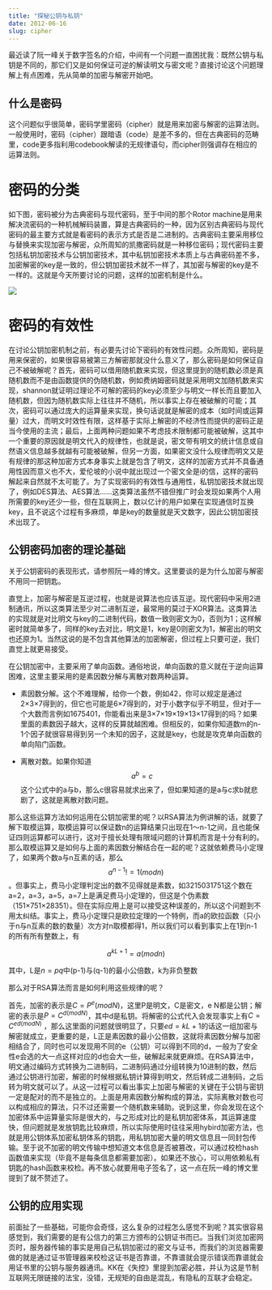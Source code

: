 ```yaml
---
title: "探秘公钥与私钥"
date: 2012-06-16
slug: cipher
---
```


最近读了阮一峰关于数字签名的介绍，中间有一个问题一直困扰我：既然公钥与私钥是不同的，那它们又是如何保证可逆的解读明文与密文呢？直接讨论这个问题理解上有点困难，先从简单的加密与解密开始吧。

## 什么是密码

这个问题似乎很简单，密码学里密码（cipher）就是用来加密与解密的运算法则。一般使用时，密码（cipher）跟暗语（code）是差不多的，但在古典密码的范畴里，code更多指利用codebook解读的无规律语句，而cipher则强调存在相应的运算法则。

# 密码的分类

如下图，密码被分为古典密码与现代密码，至于中间的那个Rotor machine是用来解决流密码的一种机械解码装置，算是古典密码的一种，因为区别古典密码与现代密码的最主要方式就是看密码的表示方式是否是二进制的。古典密码主要采用移位与替换来实现加密与解密，众所周知的凯撒密码就是一种移位密码；现代密码主要包括私钥加密技术与公钥加密技术，其中私钥加密技术本质上与古典密码差不多，加密解密的key是一致的，但公钥加密技术就不一样了，其加密与解密的key是不一样的。这就是今天所要讨论的问题，这样的加密机制是什么。

![](https://yufree.github.io/blogcn/figure/cipher.png)

# 密码的有效性

在讨论公钥加密机制之前，有必要先讨论下密码的有效性问题。众所周知，密码是用来保密的，如果很容易被第三方解密那就没什么意义了，那么密码是如何保证自己不被破解呢？首先，密码可以借用随机数来实现，但这里提到的随机数必须是真随机数而不是由函数提供的伪随机数，例如费纳姆密码就是采用明文加随机数来实现，shannon就证明过理论不可解的密码的key必须至少与明文一样长而且要加入随机数，但因为随机数实际上往往并不随机，所以事实上存在被破解的可能；其次，密码可以通过庞大的运算量来实现，换句话说就是解密的成本（如时间或运算量）过大，而明文时效性有限，这样基于实际上解密的不经济性而提供的密码正是当今使用的主流；最后，上面两种问题如果不考虑技术限制都可能被破解，这其中一个重要的原因就是明文代入的规律性，也就是说，密文带有明文的统计信息或自然语义信息越多就越有可能被破解，但另一方面，如果密文没什么规律而明文又是有规律的那这种加密方式本身事实上就是包含了明文，这样的加密方式并不具备通用性因而意义也不大，爱伦坡的小说中就出现过一个密文全是i的信，这样的密码解起来自然就不太可能了。为了实现密码的有效性与通用性，私钥加密技术就出现了，例如DES算法、AES算法……这类算法虽然不错但推广时会发现如果两个人用所需要的key还少一些，但在互联网上，数以亿计的用户如果在实现通信时互换key，且不说这个过程有多麻烦，单是key的数量就是天文数字，因此公钥加密技术出现了。

## 公钥密码加密的理论基础

关于公钥密码的表现形式，请参照阮一峰的博文。这里要谈的是为什么加密与解密不用同一把钥匙。

直觉上，加密与解密是互逆过程，也就是说算法也应该互逆。现代密码中采用2进制通讯，所以这类算法至少对二进制互逆，最常用的莫过于XOR算法。这类算法的实现就是对比明文与key的二进制代码，数值一致则密文为0，否则为1；这样解密时就简单多了，同样的key去对比，明文是1，key是0则密文为1，解密出的明文也还原为1。当然这说的是不包含其他算法的加密解密，但过程上只要可逆，我们直觉上就更易接受。

在公钥加密中，主要采用了单向函数。通俗地说，单向函数的意义就在于逆向运算困难，这里主要采用的是素因数分解与离散对数两种运算。

- 素因数分解。这个不难理解，给你一个数，例如42，你可以规定是通过2×3×7得到的，但它也可能是6×7得到的，对于小数字似乎不明显，但对于一个大数而言例如1675401，你能看出来是3×7×19×19×13×17得到的吗？如果里面的素数因子越大，这样的反算就越困难。但相反的，如果你知道数m的n-1个因子就很容易得到另一个未知的因子，这就是key，也就是攻克单向函数的单向陷门函数。

- 离散对数。如果你知道$$a^b=c$$这个公式中的a与b，那么c很容易就求出来了，但如果知道的是a与c求b就悲剧了，这就是离散对数问题。

那么这些运算方法如何运用在公钥加密里的呢？以RSA算法为例讲解的话，就要了解下取模运算，取模运算可以保证数n的运算结果只出现在1～n-1之间，且也能保证四则运算都可以进行，这对于擅长处理有限域问题的计算机而言是十分有利的。那么取模运算又是如何与上面的素因数分解结合在一起的呢？这就依赖费马小定理了，如果两个数a与n互素的话，那么$$a^{n-1}!=1 (mod n)$$。但事实上，费马小定理判定出的数不见得就是素数，如3215031751这个数在a=2，a=3，a=5，a=7上是满足费马小定理的，但这是个伪素数（151×751×28351）。但在实际应用上是可以接受这种误差的，所以这个问题到不用太纠结。事实上，费马小定理只是欧拉定理的一个特例，而a的欧拉函数（只小于n与n互素的数的数量）次方对n取模都得1，所以我们可以看到事实上在1到n-1的所有所有整数上，有

$$a^{kL+1}=a(mod n)$$

其中，L是$n=pq$中(p-1)与(q-1)的最小公倍数，k为非负整数

那么对于RSA算法而言是如何利用这些规律的呢？

首先，加密的表示是$C=P^e(mod N)$，这里P是明文，C是密文，e N都是公钥；解密的表示是$P=C^{d(mod N)}$，其中d是私钥。将解密的公式代入会发现事实上有$C=C^{ed(mod N)}$ ，那么这里面的问题就很明显了，只要$ed=kL+1$的话这一组加密与解密就成立，更重要的是，L正是素因数的最小公倍数，这就将素因数分解与加密相结合了，同时也可以发现用不同的e（公钥）可以得到不同的d，一般为了安全性e会选的大一点这样对应的d也会大一些，破解起来就更麻烦。在RSA算法中，明文通过编码方式转换为二进制码，二进制码通过分组转换为10进制的数，然后通过公钥进行加密，解密的时候根据私钥计算得到明文，然后转成二进制码，之后转为明文就可以了。从这一过程可以看出事实上加密与解密的关键在于公钥与密钥一定是配对的而不是独立的。上面是用素因数分解构成的算法，实际离散对数也可以构成相应的算法，只不过还需要一个随机数来辅助。说到这里，你会发现在这个加密体系中运算量实际是很大的，与之形成对比的是私钥加密体系，其运算速度快，但问题就是发放钥匙比较麻烦，所以实际使用时往往采用hybird加密方法，也就是用公钥体系加密私钥体系的钥匙，用私钥加密大量的明文信息且一同封包传输。至于说不加密的明文传输中想知道文本信息是否被篡改，可以通过校检hash函数值来实现（毕竟不是每条信息都需要加密）。如果还不放心，可以用依赖私有钥匙的hash函数来校检。再不放心就要用电子签名了，这一点在阮一峰的博文里提到了就不赘述了。

## 公钥的应用实现

前面扯了一些基础，可能你会奇怪，这么复杂的过程怎么感觉不到呢？其实很容易感觉到，我们需要的是有公信力的第三方颁布的公钥证书而已。当我们浏览加密网页时，服务器传输的事实是用自己私钥加密过的密文与证书，而我们的浏览器需要做的就是通过证书管理器来校检这证书是否靠谱，不靠谱就会提示错误而靠谱就会用证书里的公钥与服务器通讯。KK在《失控》里提到加密必胜，并认为这是节制互联网无限链接的法宝，没错，无规矩的自由是混乱，有隐私的互联才会稳定。
